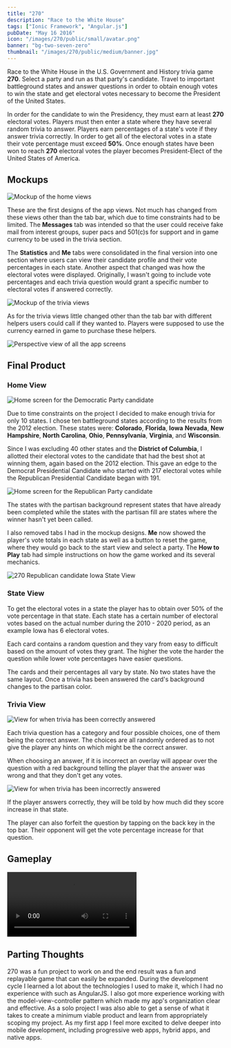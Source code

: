 ```yaml
---
title: "270"
description: "Race to the White House"
tags: ["Ionic Framework", "Angular.js"]
pubDate: "May 16 2016"
icon: "/images/270/public/small/avatar.png"
banner: "bg-two-seven-zero"
thumbnail: "/images/270/public/medium/banner.jpg"
---
```



Race to the White House in the U.S. Government and History trivia game **270**. Select a party and run as that party's candidate. Travel to important battleground states and answer questions in order to obtain enough votes to win the state and get electoral votes necessary to become the President of the United States.

In order for the candidate to win the Presidency, they must earn at least **270** electoral votes. Players must then enter a state where they have several random trivia to answer. Players earn percentages of a state's vote if they answer trivia correctly. In order to get all of the electoral votes in a state their vote percentage must exceed **50%**. Once enough states have been won to reach **270** electoral votes the player becomes President-Elect of the United States of America.

## Mockups

![Mockup of the home views](/images/270/public/medium/mockupMainScreens.jpg)

These are the first designs of the app views. Not much has changed from these views other than the tab bar, which due to time constraints had to be limited. The **Messages** tab was intended so that the user could receive fake mail from interest groups, super pacs and 501(c)s for support and in game currency to be used in the trivia section.

The **Statistics** and **Me** tabs were consolidated in the final version into one section where users can view their candidate profile and their vote percentages in each state. Another aspect that changed was how the electoral votes were displayed. Originally, I wasn't going to include vote percentages and each trivia question would grant a specific number to electoral votes if answered correctly.

![Mockup of the trivia views](/images/270/public/medium/mockupTriviaScreens.jpg)

As for the trivia views little changed other than the tab bar with different helpers users could call if they wanted to. Players were supposed to use the currency earned in game to purchase these helpers.

![Perspective view of all the app screens](/images/270/public/medium/thumbnail.jpg)

## Final Product

### Home View

![Home screen for the Democratic Party candidate](/images/270/public/medium/demStates.png)

Due to time constraints on the project I decided to make enough trivia for only 10 states. I chose ten battleground states according to the results from the 2012 election. These states were: **Colorado**, **Florida**, **Iowa** **Nevada**, **New Hampshire**, **North Carolina**, **Ohio**, **Pennsylvania**, **Virginia**, and **Wisconsin**.

Since I was excluding 40 other states and the **District of Columbia**, I allotted their electoral votes to the candidate that had the best shot at winning them, again based on the 2012 election. This gave an edge to the Democrat Presidential Candidate who started with 217 electoral votes while the Republican Presidential Candidate began with 191.

![Home screen for the Republican Party candidate](/images/270/public/medium/gopStates.png)

The states with the partisan background represent states that have already been completed while the states with the partisan fill are states where the winner hasn't yet been called.

I also removed tabs I had in the mockup designs. **Me** now showed the player's vote totals in each state as well as a button to reset the game, where they would go back to the start view and select a party. The **How to Play** tab had simple instructions on how the game worked and its several mechanics.

![270 Republican candidate Iowa State View](/images/270/public/medium/state.png)

### State View

To get the electoral votes in a state the player has to obtain over 50% of the vote percentage in that state. Each state has a certain number of electoral votes based on the actual number during the 2010 - 2020 period, as an example Iowa has 6 electoral votes.

Each card contains a random question and they vary from easy to difficult based on the amount of votes they grant. The higher the vote the harder the question while lower vote percentages have easier questions.

The cards and their percentages all vary by state. No two states have the same layout. Once a trivia has been answered the card's background changes to the partisan color.

### Trivia View

![View for when trivia has been correctly answered](/images/270/public/medium/triviaCorrect.png)

Each trivia question has a category and four possible choices, one of them being the correct answer. The choices are all randomly ordered as to not give the player any hints on which might be the correct answer.

When choosing an answer, if it is incorrect an overlay will appear over the question with a red background telling the player that the answer was wrong and that they don't get any votes.

![View for when trivia has been incorrectly answered](/images/270/public/medium/triviaWrong.png)

If the player answers correctly, they will be told by how much did they score increase in that state.

The player can also forfeit the question by tapping on the back key in the top bar. Their opponent will get the vote percentage increase for that question.

## Gameplay

<Video
  src="https://player.vimeo.com/video/183411950"
  title="270 Gameplay Video"
/>

## Parting Thoughts

270 was a fun project to work on and the end result was a fun and replayable game that can easily be expanded. During the development cycle I learned a lot about the technologies I used to make it, which I had no experience with such as AngularJS. I also got more experience working with the model-view-controller pattern which made my app's organization clear and effective. As a solo project I was also able to get a sense of what it takes to create a minimum viable product and learn from appropriately scoping my project. As my first app I feel more excited to delve deeper into mobile development, including progressive web apps, hybrid apps, and native apps.
